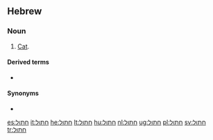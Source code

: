 ==Hebrew==

===Noun===
{{he-noun|g=m|חתול|tr=khatúl|wv=חָתוּל|f=חתולה|fwv=חֲתוּלָה|cons=חתול|conswv=חֲתוּל|pl=חתולים|plwv=חֲתוּלִים}}

# [[cat|Cat]].

====Derived terms====
*{{he-link|חתול נמרי|khatúl n'marí|wv=חָתוּל נְמֵרִי}}

====Synonyms====
* {{onym|he|שונרא|sc=Hebr|tr=shunra}}

[[es:חתול]]
[[it:חתול]]
[[he:חתול]]
[[lt:חתול]]
[[hu:חתול]]
[[nl:חתול]]
[[ug:חתול]]
[[pl:חתול]]
[[sv:חתול]]
[[tr:חתול]]